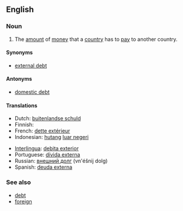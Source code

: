{{also|foreign-debt}}
==English==

===Noun===
{{en-noun|sg=[[foreign]] [[debt]]}}

# The [[amount]] of [[money]] that a [[country]] has to [[pay]] to another country.

====Synonyms====
* [[external debt]]

====Antonyms====
* [[domestic debt]]

====Translations====
{{trans-top|the amount of money that a country has to pay to another country}}
* Dutch: [[buitenlandse schuld]]
* Finnish: {{t-|fi|ulkomaanvelka}}
* French: [[dette extérieur]] {{f}}
* Indonesian: [[hutang]] [[luar negeri]]
{{trans-mid}}
* [[Interlingua]]: [[debita exterior]]
* Portuguese: [[dívida externa]] {{f}}
* Russian: [[внешний долг]] (vn'éšnij dolg) {{m}}
* Spanish: [[deuda externa]] {{f}}
{{trans-bottom}}

===See also===
* [[debt]]
* [[foreign]]
